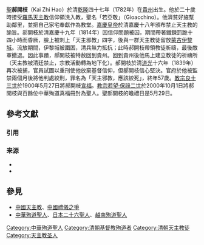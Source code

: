 {{No footnotes|time=2020-01-19T17:00:46+00:00}}
{{Infobox saint
|name=聖郝開枝<br />Kai Zhi Hao
|birth_date=清乾隆四十七年（1782年）
|birth_place = [[大清|大清]][[貴州|貴州]]
|death_date=清道光十六年（1839年，57歲）
|death_place = 大清貴州
|titles=羅馬天主教教徒領袖
|feast_day=5月29日
|venerated_in=[[羅馬天主教會|羅馬天主教會]]
|beatified_date=1900年5月27日
|beatified_by=[[教宗良十三世|教宗良十三世]]
|canonized_date=2000年10月1日
|canonized_by=[[教宗若望·保祿二世|教宗若望·保祿二世]]
|attributes=[[絞刑架|絞刑架]]
|patronage=[[華人|華人]]
}}

[[天主教聖人|聖]]'''郝開枝'''（Kai Zhi Hao）於清[[乾隆|乾隆]]四十七年（1782年）在[[貴州|貴州]]出生。他於二十歲時接受[[羅馬天主教|羅馬天主教]]信仰領洗入教，聖名「若亞敬」（Gioacchino）。他濟貧好施幫助鄰里，並把自己家宅奉獻作為教堂。[[嘉慶皇帝|嘉慶皇帝]]於清嘉慶十八年頒布禁止天主教的諭旨。郝開枝於清嘉慶十九年（1814年）因信仰問題被囚，期間帶著鐵鍊罰跪十四小時而昏厥，臉上被刺上「天主邪教」四字，後與一群天主教徒留放[[蒙古|蒙古]][[伊黎城|伊黎城]]。流放期間，伊黎城被圍困，清兵無力抵抗；此時郝開枝帶領教徒祈禱，最後敵軍撤退。因此事蹟，郝開枝被特赦回到貴州。回到貴州後他馬上建立教徒的祈禱所（天主教被清廷禁止，宗教活動轉為地下化）。郝開枝於清[[道光|道光]]十六年（1839年）再次被捕，官員試圖以重刑使他放棄基督信仰，但郝開枝信心堅決。官府於他被監禁兩個月後將他判處絞刑，罪名為「天主邪教，應該絞死」，終年57歲。[[教宗良十三世|教宗良十三世]]於1900年5月27日將郝開枝[[宣福|宣福]]。[[教宗若望·保祿二世|教宗若望·保祿二世]]於2000年10月1日將郝開枝與百餘位中華殉道真福冊封為聖人。聖郝開枝的瞻禮日是5月29日。

== 參考文獻 ==
===引用===
{{reflist}}
===来源===
* {{cite web
|url=http://www.peacemacau.org/ccs/chimar/gioacchinoh.html
|access-date=2021-12-14
|url-status=dead
|archive-url=https://web.archive.org/web/20131201194348/http://www.peacemacau.org/ccs/chimar/gioacchinoh.html
|archive-date=2013-12-01
|title=清道光朝  殉道者郝開枝
|website=www.peacemacau.org
}}
*{{cite web
|url=https://qoccatholicdotorg.wordpress.com/chinese-saints-holy-cards/male-2/kai-zhi-hao/ 
|title=St. Kai Zhi Hao （聖郝開枝）
|website=qoccatholicdotorg.wordpress.com
|access-date=2021-12-14
|url-status=live
|archive-url=https://web.archive.org/web/20150529163529/https://qoccatholicdotorg.wordpress.com/chinese-saints-holy-cards/male-2/kai-zhi-hao/
|archive-date=2015-05-29
}}

== 參見 ==
* [[中国天主教|中國天主教]]、[[中國禮儀之爭|中國禮儀之爭]]
*[[中華殉道聖人|中華殉道聖人]]、[[日本二十六聖人|日本二十六聖人]]、[[越南殉道聖人|越南殉道聖人]]

[[Category:中華殉道聖人|Category:中華殉道聖人]]
[[Category:清朝基督教殉道者|Category:清朝基督教殉道者]]
[[Category:清朝天主教徒|Category:清朝天主教徒]]
[[Category:天主教圣人|Category:天主教圣人]]